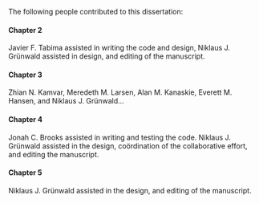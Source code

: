 The following people contributed to this dissertation: 
<!-- Note: you MUST have a line at the beginning of all pretext pages -->



#### Chapter 2 {-}

  Javier F. Tabima assisted in writing the code and design, Niklaus J. Grünwald
  assisted in design, and editing of the manuscript.

#### Chapter 3 {-}

  Zhian N. Kamvar, Meredeth M. Larsen, Alan M. Kanaskie, Everett M.
  Hansen, and Niklaus J. Grünwald...

#### Chapter 4 {-}

  Jonah C. Brooks assisted in writing and testing the code. Niklaus J. Grünwald
  assisted in the design, coördination of the collaborative effort, and editing
  the manuscript.

#### Chapter 5 {-}

  Niklaus J. Grünwald assisted in the design, and editing of the manuscript.
